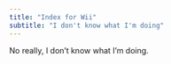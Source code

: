 ```yaml
---
title: "Index for Wii"
subtitle: "I don't know what I'm doing"
---
```


No really, I don't know what I'm doing.